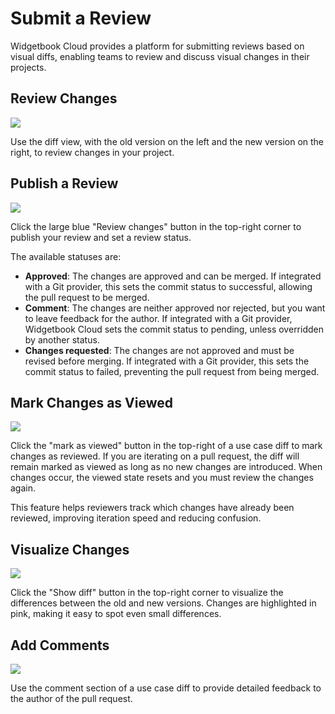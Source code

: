 # Submit a Review

Widgetbook Cloud provides a platform for submitting reviews based on visual diffs, enabling teams to review and discuss visual changes in their projects.

## Review Changes

<Image src="/assets/cloud/visual-pull-request/example.png" zoom />

Use the diff view, with the old version on the left and the new version on the right, to review changes in your project.

## Publish a Review

<Image src="/assets/cloud/reviews/example.png" zoom />

Click the large blue "Review changes" button in the top-right corner to publish your review and set a review status.

The available statuses are:
- **Approved**: The changes are approved and can be merged. If integrated with a Git provider, this sets the commit status to successful, allowing the pull request to be merged.
- **Comment**: The changes are neither approved nor rejected, but you want to leave feedback for the author. If integrated with a Git provider, Widgetbook Cloud sets the commit status to pending, unless overridden by another status.
- **Changes requested**: The changes are not approved and must be revised before merging. If integrated with a Git provider, this sets the commit status to failed, preventing the pull request from being merged.

## Mark Changes as Viewed

<Image src="/assets/cloud/reviews/mark-as-viewed.png" zoom />

Click the "mark as viewed" button in the top-right of a use case diff to mark changes as reviewed.
If you are iterating on a pull request, the diff will remain marked as viewed as long as no new changes are introduced. 
When changes occur, the viewed state resets and you must review the changes again.

This feature helps reviewers track which changes have already been reviewed, improving iteration speed and reducing confusion.

## Visualize Changes

<Image src="/assets/cloud/reviews/show-diff.png" zoom />

Click the "Show diff" button in the top-right corner to visualize the differences between the old and new versions.
Changes are highlighted in pink, making it easy to spot even small differences.

## Add Comments

<Image src="/assets/cloud/reviews/add-comment.png" zoom />

Use the comment section of a use case diff to provide detailed feedback to the author of the pull request.